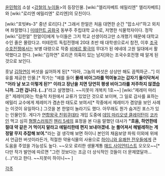 [[윤민혁]]의 소설 <[[강철의 누이들]]>의 등장인물. [wiki:"엘리자베트 에밀리엔" 엘리자베트]와 [wiki:"로리엔 에밀리엔" 로리엔]의 모친이다.

[wiki:"호빗#s-3" 중년 로리]다.[* 그래서 한얼은 처음 대면한 순간 "맙소사!"하고 외치며 좌절했다.] [[미테란트 공화국]] 동부주 주립대학 교수로, 저명한 식물학자이다. 정작 [wiki:"김한얼" 한얼이]에게 누이들은 그저 학교 선생이라고만 소개했기 때문에 대학교수인 줄은 몰랐다고.
미테란트 독립전쟁에 20대 초반 때 대학생으로서 참전, 이후 [[조국수호전쟁]]에서는 보병 대령으로 작중 [[비에르 활극]]의 무대가 된 에네데 고원 일대에서 활약했다고 한다. [wiki:"김하연" 로리콘 의혹이 있는 남자]와는 조국수호전쟁 때 알게 된 것으로 보인다.

훗날 [[김하연]]이 버섯을 싫어하게 된[* "아아, 그놈의 버섯은 상상만 해도 끔찍하군..."] 이유를 제공한 인물.[* 작가는 "예를 들어 '''몰래 비아그라를 먹여놓고는 갑자기 들이닥쳐서 "어라 날 보고 이렇게 된?" 이라고 장난을 치면 당연히 평생 비아그라를 저주하지 않겠습니까. 그런 겁니다. (...)'''"라고 설명했다. ~~지못미 개복치 1호~~]
[wiki:"제레미 마리온" 제레미]와는 학술적 차원에서 교류가 있었던 것으로 보이며, 그 일로 감사를 표하는 에밀리 교수에게 제레미가 겸손한 태도로 보여서[* 작중에서 제레미가 겸양을 보인 사례는 이것이 유일하다.] 그것을 본 한얼이 놀라기도 했다. 아무래도 뭔가 숨겨진 포스가 있는 인물인듯. 게다가 [[연합왕국 친위쿠데타]] 개입 도중에 [[데임 마리오넷 클레이턴]]이 [[코카인]] 먹고 심히 [[혐짤]]스러워진 [[헨리 5세]]의 표정을 본 다음 말했던 대사가 '''"흐음, 하연한테 절대 약 같은 거 먹이지 말라고 에밀리한테 편지 보내야겠네. 눈 풀어져서 헤벌레하는 게 정말 무지 추잡해 보여."'''라는 걸 생각해 보면 하이니 본인의 채음보양 파워 이외에 위에서 언급한 버섯이라든가, 적절한 약용식물의 사용으로 [[하이니와 유쾌한 전우들]]에게 큰 도움을 주었을 가능성도 높다. ~~오오 로리한 생물계통 [[매드 사이언티스트]] 오오오~~[* 다만 작가 발언에 따르면 "그런 것보다는 조금 더 상식적인 것들이 더 문제였달까... (...)"라고 한다. ~~지못미 하이니~~ ]


[[각주]]
